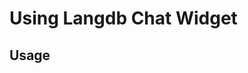 
<Meta of={Widget} title="Widget" />

# Using Langdb Chat Widget

<Canvas of={Widget.Starters} />

## Usage

```ts
import { Widget } from "@langdb/widget";

const Chat = () => {
  return (
    <div
      style={{
        display: "flex",
        flexDirection: "column",
        height: "100vh",
      }}
    >
      <div className="flex flex-1 ">
        <Widget
          publicId={publicId}
          agentName={"cities_chat"}
          advancedOptions={{
            conversationOptions: {
              conversationStarters: [
                {
                  prompt: "What is the most Populous City",
                },
                {
                  prompt: "Tell me interesting facts about Tokyo.",
                },
                {
                  prompt: "Give me some interesting cities to visit.",
                },
              ],
            },
          }}
        />
      </div>
    </div>
  );
};

export default Chat;
```
